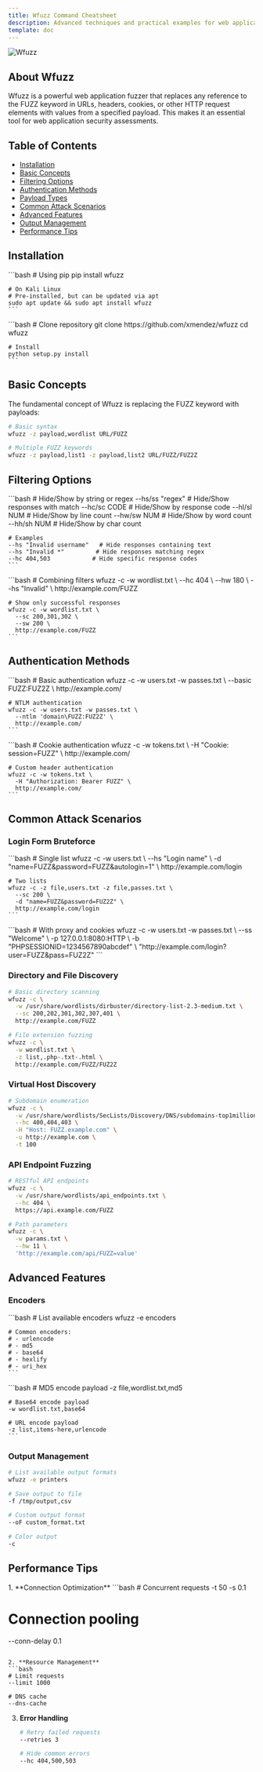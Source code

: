 ```yaml
---
title: Wfuzz Command Cheatsheet
description: Advanced techniques and practical examples for web application fuzzing with Wfuzz
template: doc
---
```



![Wfuzz](/public/wfuzz-cs.png)

## About Wfuzz

Wfuzz is a powerful web application fuzzer that replaces any reference to the FUZZ keyword in URLs, headers, cookies, or other HTTP request elements with values from a specified payload. This makes it an essential tool for web application security assessments.

## Table of Contents

- [Installation](#installation)
- [Basic Concepts](#basic-concepts)
- [Filtering Options](#filtering-options)
- [Authentication Methods](#authentication-methods)
- [Payload Types](#payload-types)
- [Common Attack Scenarios](#common-attack-scenarios)
- [Advanced Features](#advanced-features)
- [Output Management](#output-management)
- [Performance Tips](#performance-tips)

## Installation

<Tabs>
  <TabItem label="Package Manager">
    ```bash
    # Using pip
    pip install wfuzz

    # On Kali Linux
    # Pre-installed, but can be updated via apt
    sudo apt update && sudo apt install wfuzz
    ```
  </TabItem>

  <TabItem label="From Source">
    ```bash
    # Clone repository
    git clone https://github.com/xmendez/wfuzz
    cd wfuzz

    # Install
    python setup.py install
    ```
  </TabItem>
</Tabs>

## Basic Concepts

The fundamental concept of Wfuzz is replacing the FUZZ keyword with payloads:

```bash
# Basic syntax
wfuzz -z payload,wordlist URL/FUZZ

# Multiple FUZZ keywords
wfuzz -z payload,list1 -z payload,list2 URL/FUZZ/FUZ2Z
```

## Filtering Options

<Tabs>
  <TabItem label="Response Filters">
    ```bash
    # Hide/Show by string or regex
    --hs/ss "regex"    # Hide/Show responses with match
    --hc/sc CODE       # Hide/Show by response code
    --hl/sl NUM        # Hide/Show by line count
    --hw/sw NUM        # Hide/Show by word count
    --hh/sh NUM        # Hide/Show by char count

    # Examples
    --hs "Invalid username"   # Hide responses containing text
    --hs "Invalid *"         # Hide responses matching regex
    --hc 404,503            # Hide specific response codes
    ```
  </TabItem>

  <TabItem label="Complex Filtering">
    ```bash
    # Combining filters
    wfuzz -c -w wordlist.txt \
      --hc 404 \
      --hw 180 \
      --hs "Invalid" \
      http://example.com/FUZZ

    # Show only successful responses
    wfuzz -c -w wordlist.txt \
      --sc 200,301,302 \
      --sw 200 \
      http://example.com/FUZZ
    ```
  </TabItem>
</Tabs>

## Authentication Methods

<Tabs>
  <TabItem label="Basic Auth">
    ```bash
    # Basic authentication
    wfuzz -c -w users.txt -w passes.txt \
      --basic FUZZ:FUZ2Z \
      http://example.com/

    # NTLM authentication
    wfuzz -c -w users.txt -w passes.txt \
      --ntlm 'domain\FUZZ:FUZ2Z' \
      http://example.com/
    ```
  </TabItem>

  <TabItem label="Cookie/Header Auth">
    ```bash
    # Cookie authentication
    wfuzz -c -w tokens.txt \
      -H "Cookie: session=FUZZ" \
      http://example.com/

    # Custom header authentication
    wfuzz -c -w tokens.txt \
      -H "Authorization: Bearer FUZZ" \
      http://example.com/
    ```
  </TabItem>
</Tabs>

## Common Attack Scenarios

### Login Form Bruteforce

<Tabs>
  <TabItem label="POST Requests">
    ```bash
    # Single list
    wfuzz -c -w users.txt \
      --hs "Login name" \
      -d "name=FUZZ&password=FUZZ&autologin=1" \
      http://example.com/login

    # Two lists
    wfuzz -c -z file,users.txt -z file,passes.txt \
      --sc 200 \
      -d "name=FUZZ&password=FUZ2Z" \
      http://example.com/login
    ```
  </TabItem>

  <TabItem label="GET Requests">
    ```bash
    # With proxy and cookies
    wfuzz -c -w users.txt -w passes.txt \
      --ss "Welcome" \
      -p 127.0.0.1:8080:HTTP \
      -b "PHPSESSIONID=1234567890abcdef" \
      "http://example.com/login?user=FUZZ&pass=FUZ2Z"
    ```
  </TabItem>
</Tabs>

### Directory and File Discovery

```bash
# Basic directory scanning
wfuzz -c \
  -w /usr/share/wordlists/dirbuster/directory-list-2.3-medium.txt \
  --sc 200,202,301,302,307,401 \
  http://example.com/FUZZ

# File extension fuzzing
wfuzz -c \
  -w wordlist.txt \
  -z list,.php-.txt-.html \
  http://example.com/FUZZ/FUZ2Z
```

### Virtual Host Discovery

```bash
# Subdomain enumeration
wfuzz -c \
  -w /usr/share/wordlists/SecLists/Discovery/DNS/subdomains-top1million-20000.txt \
  --hc 400,404,403 \
  -H "Host: FUZZ.example.com" \
  -u http://example.com \
  -t 100
```

### API Endpoint Fuzzing

```bash
# RESTful API endpoints
wfuzz -c \
  -w /usr/share/wordlists/api_endpoints.txt \
  --hc 404 \
  https://api.example.com/FUZZ

# Path parameters
wfuzz -c \
  -w params.txt \
  --hw 11 \
  'http://example.com/api/FUZZ=value'
```

## Advanced Features

### Encoders

<Tabs>
  <TabItem label="Available Encoders">
    ```bash
    # List available encoders
    wfuzz -e encoders

    # Common encoders:
    # - urlencode
    # - md5
    # - base64
    # - hexlify
    # - uri_hex
    ```
  </TabItem>

  <TabItem label="Usage Examples">
    ```bash
    # MD5 encode payload
    -z file,wordlist.txt,md5

    # Base64 encode payload
    -w wordlist.txt,base64

    # URL encode payload
    -z list,items-here,urlencode
    ```
  </TabItem>
</Tabs>

### Output Management

```bash
# List available output formats
wfuzz -e printers

# Save output to file
-f /tmp/output,csv

# Custom output format
--oF custom_format.txt

# Color output
-c
```

## Performance Tips

<Steps>
1. **Connection Optimization**
   ```bash
   # Concurrent requests
   -t 50 -s 0.1

   # Connection pooling
   --conn-delay 0.1
   ```

2. **Resource Management**
   ```bash
   # Limit requests
   --limit 1000

   # DNS cache
   --dns-cache
   ```

3. **Error Handling**
   ```bash
   # Retry failed requests
   --retries 3

   # Hide common errors
   --hc 404,500,503
   ```
</Steps>